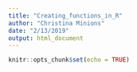 ```yaml
---
title: "Creating_functions_in_R"
author: "Christina Minions"
date: "2/13/2019"
output: html_document
---
```


```r
knitr::opts_chunk$set(echo = TRUE)
```

